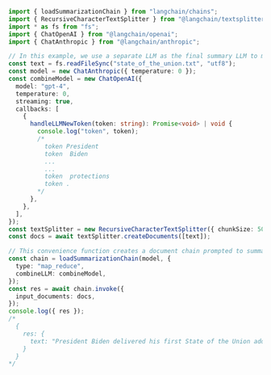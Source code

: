 ```typescript
import { loadSummarizationChain } from "langchain/chains";
import { RecursiveCharacterTextSplitter } from "@langchain/textsplitters";
import * as fs from "fs";
import { ChatOpenAI } from "@langchain/openai";
import { ChatAnthropic } from "@langchain/anthropic";

// In this example, we use a separate LLM as the final summary LLM to meet our customized LLM requirements for different stages of the chain and to only stream the final results.
const text = fs.readFileSync("state_of_the_union.txt", "utf8");
const model = new ChatAnthropic({ temperature: 0 });
const combineModel = new ChatOpenAI({
  model: "gpt-4",
  temperature: 0,
  streaming: true,
  callbacks: [
    {
      handleLLMNewToken(token: string): Promise<void> | void {
        console.log("token", token);
        /*
          token President
          token  Biden
          ...
          ...
          token  protections
          token .
        */
      },
    },
  ],
});
const textSplitter = new RecursiveCharacterTextSplitter({ chunkSize: 5000 });
const docs = await textSplitter.createDocuments([text]);

// This convenience function creates a document chain prompted to summarize a set of documents.
const chain = loadSummarizationChain(model, {
  type: "map_reduce",
  combineLLM: combineModel,
});
const res = await chain.invoke({
  input_documents: docs,
});
console.log({ res });
/*
  {
    res: {
      text: "President Biden delivered his first State of the Union address, focusing on the Russian invasion of Ukraine, domestic economic challenges, and his administration's efforts to revitalize American manufacturing and infrastructure. He announced new sanctions against Russia and the deployment of U.S. forces to NATO countries. Biden also outlined his plan to fight inflation, lower costs for American families, and reduce the deficit. He emphasized the need to pass the Bipartisan Innovation Act, confirmed his Federal Reserve nominees, and called for the end of COVID shutdowns. Biden also addressed issues such as gun violence, voting rights, immigration reform, women's rights, and privacy protections."
    }
  }
*/
```
